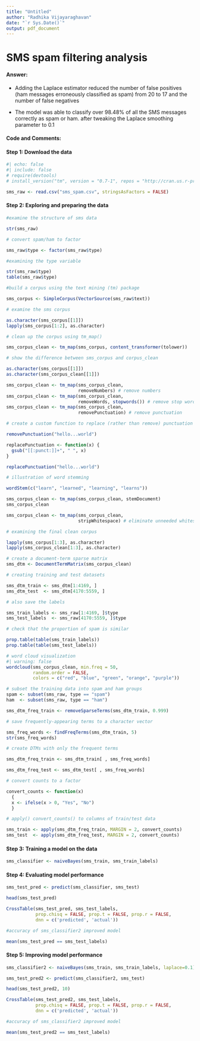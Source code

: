 ```yaml
---
title: "Untitled"
author: "Radhika Vijayaraghavan"
date: "`r Sys.Date()`"
output: pdf_document
---
```


# SMS spam filtering analysis

#### **Answer:**

-   Adding the Laplace estimator reduced the number of false positives (ham messages erroneously classified as spam) from 20 to 17 and the number of false negatives

-   The model was able to classify over 98.48% of all the SMS messages correctly as spam or ham. after tweaking the Laplace smoothing parameter to 0.1

#### **Code and Comments:**

#### Step 1: Download the data

```r
#| echo: false
#| include: false
# require(devtools)
# install_version("tm", version = "0.7-1", repos = "http://cran.us.r-project.org")
```

```r
sms_raw <- read.csv("sms_spam.csv", stringsAsFactors = FALSE)

```

#### Step 2: Exploring and preparing the data

```r
#examine the structure of sms data

str(sms_raw)
```

```r
# convert spam/ham to factor

sms_raw$type <- factor(sms_raw$type)
```

```r
#examining the type variable

str(sms_raw$type)
table(sms_raw$type)
```

```r
#build a corpus using the text mining (tm) package

sms_corpus <- SimpleCorpus(VectorSource(sms_raw$text))
```

```r
# examine the sms corpus

as.character(sms_corpus[[1]])
lapply(sms_corpus[1:2], as.character)
```

```r
# clean up the corpus using tm_map()

sms_corpus_clean <- tm_map(sms_corpus, content_transformer(tolower))

```

```r
# show the difference between sms_corpus and corpus_clean

as.character(sms_corpus[[1]])
as.character(sms_corpus_clean[[1]])

sms_corpus_clean <- tm_map(sms_corpus_clean, 
                           removeNumbers) # remove numbers
sms_corpus_clean <- tm_map(sms_corpus_clean, 
                           removeWords, stopwords()) # remove stop words
sms_corpus_clean <- tm_map(sms_corpus_clean, 
                           removePunctuation) # remove punctuation
```

```r
# create a custom function to replace (rather than remove) punctuation

removePunctuation("hello...world")

replacePunctuation <- function(x) { 
  gsub("[[:punct:]]+", " ", x) 
}

replacePunctuation("hello...world")

```

```r
# illustration of word stemming

wordStem(c("learn", "learned", "learning", "learns"))

```

```r
sms_corpus_clean <- tm_map(sms_corpus_clean, stemDocument)
sms_corpus_clean

```

```r
sms_corpus_clean <- tm_map(sms_corpus_clean, 
                           stripWhitespace) # eliminate unneeded whitespace
```

```r
# examining the final clean corpus

lapply(sms_corpus[1:3], as.character)
lapply(sms_corpus_clean[1:3], as.character)
```

```r
# create a document-term sparse matrix
sms_dtm <- DocumentTermMatrix(sms_corpus_clean)
```

```r
# creating training and test datasets

sms_dtm_train <- sms_dtm[1:4169, ]
sms_dtm_test  <- sms_dtm[4170:5559, ]

```

```r
# also save the labels

sms_train_labels <- sms_raw[1:4169, ]$type
sms_test_labels  <- sms_raw[4170:5559, ]$type

```

```r
# check that the proportion of spam is similar

prop.table(table(sms_train_labels))
prop.table(table(sms_test_labels))

```

```r
# word cloud visualization
#| warning: false
wordcloud(sms_corpus_clean, min.freq = 50, 
          random.order = FALSE, 
          colors = c("red", "blue", "green", "orange", "purple"))

```

```r
# subset the training data into spam and ham groups
spam <- subset(sms_raw, type == "spam")
ham  <- subset(sms_raw, type == "ham")

sms_dtm_freq_train <- removeSparseTerms(sms_dtm_train, 0.999)
```

```r
# save frequently-appearing terms to a character vector

sms_freq_words <- findFreqTerms(sms_dtm_train, 5)
str(sms_freq_words)
```

```r
# create DTMs with only the frequent terms

sms_dtm_freq_train <- sms_dtm_train[ , sms_freq_words]

sms_dtm_freq_test <- sms_dtm_test[ , sms_freq_words]
```

```r
# convert counts to a factor

convert_counts <- function(x) 
  {
  x <- ifelse(x > 0, "Yes", "No")
  }
```

```r
# apply() convert_counts() to columns of train/test data

sms_train <- apply(sms_dtm_freq_train, MARGIN = 2, convert_counts)
sms_test  <- apply(sms_dtm_freq_test, MARGIN = 2, convert_counts)
```

#### Step 3: Training a model on the data

```r
sms_classifier <- naiveBayes(sms_train, sms_train_labels)
```

#### Step 4: Evaluating model performance

```r
sms_test_pred <- predict(sms_classifier, sms_test)

head(sms_test_pred)
```

```r
CrossTable(sms_test_pred, sms_test_labels,
           prop.chisq = FALSE, prop.t = FALSE, prop.r = FALSE,
           dnn = c('predicted', 'actual'))
```

```r
#accuracy of sms_classifier2 improved model

mean(sms_test_pred == sms_test_labels)
```

#### Step 5: Improving model performance

```r
sms_classifier2 <- naiveBayes(sms_train, sms_train_labels, laplace=0.1)

```

```r
sms_test_pred2 <- predict(sms_classifier2, sms_test)

head(sms_test_pred2, 10)
```

```r
CrossTable(sms_test_pred2, sms_test_labels,
           prop.chisq = FALSE, prop.t = FALSE, prop.r = FALSE,
           dnn = c('predicted', 'actual'))
```

```r
#accuracy of sms_classifier2 improved model

mean(sms_test_pred2 == sms_test_labels)
```